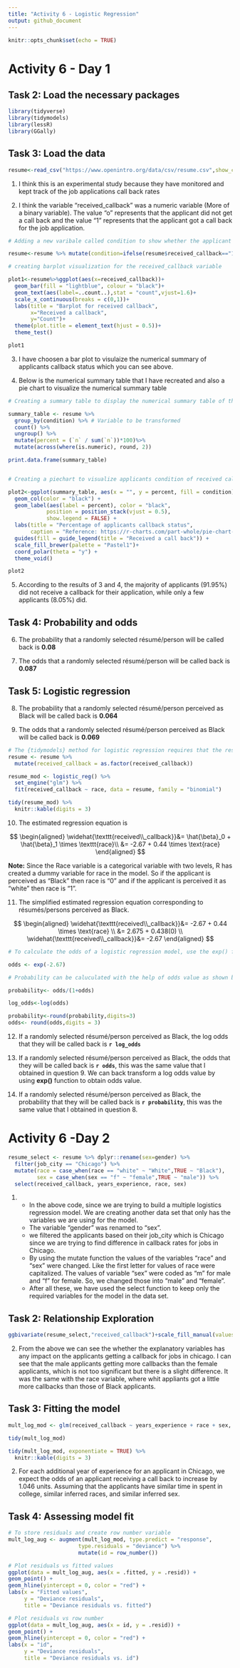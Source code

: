 ```yaml
---
title: "Activity 6 - Logistic Regression"
output: github_document
---
```


```r
knitr::opts_chunk$set(echo = TRUE)
```

# Activity 6 - Day 1

## Task 2: Load the necessary packages

```r
library(tidyverse)
library(tidymodels) 
library(lessR)
library(GGally)
```

## Task 3: Load the data

```r
resume<-read_csv("https://www.openintro.org/data/csv/resume.csv",show_col_types = FALSE)
```

1) I think this is an experimental study because they have monitored and kept track of the job applications
call back rates

2) I think the variable "received_callback" was a numeric variable (More of a binary variable). The value "o" represents that the applicant did not get a call back and the value "1" represents that the applicant got a call back for the job application.



```r
# Adding a new varibale called condition to show whether the applicant received a call back

resume<-resume %>% mutate(condition=ifelse(resume$received_callback=="1","Yes","No"))

```


```r
# creating barplot visualization for the received_callback variable

plot1<-resume%>%ggplot(aes(x=received_callback))+
  geom_bar(fill = "lightblue", colour = "black")+
  geom_text(aes(label=..count..),stat = "count",vjust=1.6)+
  scale_x_continuous(breaks = c(0,1))+
  labs(title = "Barplot for received callback",
       x="Received a callback",
       y="Count")+
  theme(plot.title = element_text(hjust = 0.5))+
  theme_test()

plot1


```

3) I have choosen a bar plot to visulaize the numerical summary of applicants callback status which you can see above.

4) Below is the numerical summary table that I have recreated and also a pie chart to visualize the numerical summary table

```r
# Creating a summary table to display the numerical summary table of the applicants callback status

summary_table <- resume %>% 
  group_by(condition) %>% # Variable to be transformed
  count() %>% 
  ungroup() %>% 
  mutate(percent = (`n` / sum(`n`))*100)%>%
  mutate(across(where(is.numeric), round, 2))

print.data.frame(summary_table)


# Creating a piechart to visualize applicants condition of received callback

plot2<-ggplot(summary_table, aes(x = "", y = percent, fill = condition)) +
  geom_col(color = "black") +
  geom_label(aes(label = percent), color = "black",
            position = position_stack(vjust = 0.5),
            show.legend = FALSE) +
  labs(title = "Percentage of applicants callback status",
       caption = "Reference: https://r-charts.com/part-whole/pie-chart-percentages-ggplot2/")+
  guides(fill = guide_legend(title = "Received a call back")) +
  scale_fill_brewer(palette = "Pastel1")+
  coord_polar(theta = "y") + 
  theme_void()

plot2


```


5) According to the results of 3 and 4, the majority of applicants (91.95%) did not receive a callback for their application, while only a few applicants (8.05%) did.

## Task 4: Probability and odds

6) The probability that a randomly selected résumé/person will be called back is **0.08**

7) The odds that a randomly selected résumé/person will be called back is **0.087**

## Task 5: Logistic regression

8) The probability that a randomly selected résumé/person perceived as Black will be called back is **0.064**

9) The odds that a randomly selected résumé/person perceived as Black will be called back is **0.069**


```r
# The {tidymodels} method for logistic regression requires that the response be a factor variable
resume <- resume %>% 
  mutate(received_callback = as.factor(received_callback))

resume_mod <- logistic_reg() %>%
  set_engine("glm") %>%
  fit(received_callback ~ race, data = resume, family = "binomial")

tidy(resume_mod) %>% 
  knitr::kable(digits = 3)
```




10) The estimated regression equation is 

$$
 \begin{aligned}
\widehat{\texttt{received\\_callback}}&= \hat{\beta}_0 + \hat{\beta}_1 \times \texttt{race}\\
&= -2.67 + 0.44	\times \text{race}
\end{aligned}
$$

**Note:** Since the Race variable is a categorical variable with two levels, R has created a dummy variable for race in the model. So if the applicant is perceived as "Black" then race is "0" and if the applicant is perceived it as "white" then race is "1".

11) The simplified estimated regression equation corresponding to résumés/persons perceived as Black.

$$
 \begin{aligned}
\widehat{\texttt{received\\_callback}}&= -2.67 + 0.44	\times \text{race} \\
&= 2.675 + 0.438(0) \\
\widehat{\texttt{received\\_callback}}&= -2.67
\end{aligned}
$$


```r
# To calculate the odds of a logistic regression model, use the exp() function to back transform the obtained coefficient.

odds <- exp(-2.67)

# Probability can be caluculated with the help of odds value as shown below

probability<- odds/(1+odds)

log_odds<-log(odds)

probability<-round(probability,digits=3)
odds<- round(odds,digits = 3)

```


12) If a randomly selected résumé/person perceived as Black, the log odds that they will be called back is **`r log_odds`**



13) If a randomly selected résumé/person perceived as Black, the odds that they will be called back is **`r odds`**, this was the same value that I obtained in question 9. We can back transform a log odds value by using **exp()** function to obtain odds value.



14) If a randomly selected résumé/person perceived as Black, the probability that they will be called back is **`r probability`**, this was the same value that I obtained in question 8.


# Activity 6 -Day 2


```r
resume_select <- resume %>% dplyr::rename(sex=gender) %>% 
  filter(job_city == "Chicago") %>% 
  mutate(race = case_when(race == "white" ~ "White",TRUE ~ "Black"),
         sex = case_when(sex == "f" ~ "female",TRUE ~ "male")) %>% 
  select(received_callback, years_experience, race, sex)
```


1) * In the above code, since we are trying to build a multiple logistics regression model. We are             creating another data set that only has the variables we are using for the model. 
   * The variable "gender" was renamed to "sex".
   * we filtered the applicants based on their job_city which is Chicago since we are trying to find           difference in callback rates for jobs in Chicago.
   * By using the mutate function the values of the variables "race" and "sex" were changed. Like the          first letter for values of race were capitalized. The values of variable "sex" were coded as "m" for      male and "f" for female. So, we changed those into "male" and "female".
   * After all these, we have used the select function to keep only the required variables for the model       in the data set.


## Task 2: Relationship Exploration

```r
ggbivariate(resume_select,"received_callback")+scale_fill_manual(values = c("#E69F00","#999999"))
```

2) From the above we can see the whether the explanatory variables has any impact on the applicants getting a callback for jobs in chicago. I can see that the male applicants getting more callbacks than the female applicants, which is not too significant but there is a slight difference. It was the same with the race variable, where whit appliants got a little more callbacks than those of Black applicants.


## Task 3: Fitting the model

```r
mult_log_mod <- glm(received_callback ~ years_experience + race + sex, data = resume_select, family = "binomial")

tidy(mult_log_mod)
```

```r
tidy(mult_log_mod, exponentiate = TRUE) %>% 
  knitr::kable(digits = 3)
```


2) For each additional year of experience for an applicant in Chicago, we expect the odds of an applicant receiving a call back to increase by 1.046 units. Assuming that the applicants have similar time in spent in college, similar inferred races, and similar inferred sex.


## Task 4: Assessing model fit

```r
# To store residuals and create row number variable
mult_log_aug <- augment(mult_log_mod, type.predict = "response", 
                      type.residuals = "deviance") %>% 
                      mutate(id = row_number())

# Plot residuals vs fitted values
ggplot(data = mult_log_aug, aes(x = .fitted, y = .resid)) + 
geom_point() + 
geom_hline(yintercept = 0, color = "red") + 
labs(x = "Fitted values", 
     y = "Deviance residuals", 
     title = "Deviance residuals vs. fitted")

# Plot residuals vs row number
ggplot(data = mult_log_aug, aes(x = id, y = .resid)) + 
geom_point() + 
geom_hline(yintercept = 0, color = "red") + 
labs(x = "id", 
     y = "Deviance residuals", 
     title = "Deviance residuals vs. id")
```

